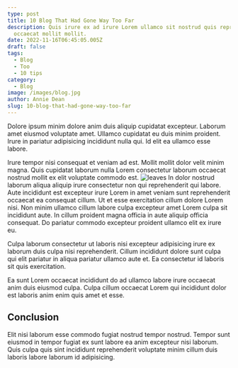 ```yaml
---
type: post
title: 10 Blog That Had Gone Way Too Far
description: Quis irure ex ad irure Lorem ullamco sit nostrud quis reprehenderit in
  occaecat mollit mollit.
date: 2022-11-16T06:45:05.005Z
draft: false
tags:
  - Blog
  - Too
  - 10 tips
category:
  - Blog
image: /images/blog.jpg
author: Annie Dean
slug: 10-blog-that-had-gone-way-too-far
---
```

Dolore ipsum minim dolore anim duis aliquip cupidatat excepteur. Laborum amet eiusmod voluptate amet. Ullamco cupidatat eu duis minim proident. Irure in pariatur adipisicing incididunt nulla qui. Id elit ea ullamco esse labore.

Irure tempor nisi consequat et veniam ad est. Mollit mollit dolor velit minim magna. Quis cupidatat laborum nulla Lorem consectetur laborum occaecat nostrud mollit ex elit voluptate commodo est.
![leaves](/images/leaves.jpg)
In dolor nostrud laborum aliqua aliquip irure consectetur non qui reprehenderit qui labore. Aute incididunt est excepteur irure Lorem in amet veniam sunt reprehenderit occaecat ea consequat cillum. Ut et esse exercitation cillum dolore Lorem nisi. Non minim ullamco cillum labore culpa excepteur amet Lorem culpa sit incididunt aute. In cillum proident magna officia in aute aliquip officia consequat. Do pariatur commodo excepteur proident ullamco elit ex irure eu.

Culpa laborum consectetur ut laboris nisi excepteur adipisicing irure ex laborum duis culpa nisi reprehenderit. Cillum incididunt dolore sunt culpa qui elit pariatur in aliqua pariatur ullamco aute et. Ea consectetur id laboris sit quis exercitation.

Ea sunt Lorem occaecat incididunt do ad ullamco labore irure occaecat anim duis eiusmod culpa. Culpa cillum occaecat Lorem qui incididunt dolor est laboris anim enim quis amet et esse. 

## Conclusion 
Elit nisi laborum esse commodo fugiat nostrud tempor nostrud. Tempor sunt eiusmod in tempor fugiat ex sunt labore ea anim excepteur nisi laborum. Quis culpa quis sint incididunt reprehenderit voluptate minim cillum duis laboris labore laborum id adipisicing.
